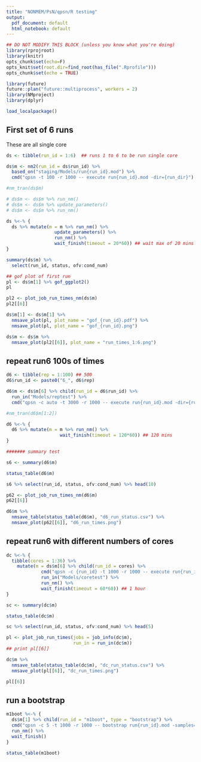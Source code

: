 ```yaml
---
title: "NONMEM/PsN/qpsn/R testing"
output:
  pdf_document: default
  html_notebook: default
---
```


```r
## DO NOT MODIFY THIS BLOCK (unless you know what you're doing)
library(rprojroot)
library(knitr)
opts_chunk$set(echo=F)
opts_knit$set(root.dir=find_root(has_file(".Rprofile")))
opts_chunk$set(echo = TRUE)
```

```r
library(future)
future::plan("future::multiprocess", workers = 2)
library(NMproject)
library(dplyr)

load_localpackage()

```


## First set of 6 runs

These are all single core

```r
ds <- tibble(run_id = 1:6)  ## runs 1 to 6 to be run single core

ds$m <- nm2(run_id = ds$run_id) %>%
  based_on("staging/Models/run{run_id}.mod") %>%
  cmd("qpsn -t 100 -r 1000 -- execute run{run_id}.mod -dir={run_dir}")

#nm_tran(ds$m)

# ds$m <- ds$m %>% run_nm()
# ds$m <- ds$m %>% update_parameters()
# ds$m <- ds$m %>% run_nm()

ds %<-% {
  ds %>% mutate(m = m %>% run_nm() %>%
                  update_parameters() %>%
                  run_nm() %>%
                  wait_finish(timeout = 20*60)) ## wait max of 20 mins
}

summary(ds$m) %>% 
  select(run_id, status, ofv:cond_num)

## gof plot of first run
pl <- ds$m[1] %>% gof_ggplot2()
pl

pl2 <- plot_job_run_times_nm(ds$m)
pl2[[6]]

ds$m[1] <- ds$m[1] %>% 
  nmsave_plot(pl, plot_name = "gof_{run_id}.pdf") %>%
  nmsave_plot(pl, plot_name = "gof_{run_id}.png")

ds$m <- ds$m %>% 
  nmsave_plot(pl2[[6]], plot_name = "run_times_1:6.png")

```

## repeat run6 100s of times

```r

d6 <- tibble(rep = 1:100) ## 500
d6$run_id <- paste0("6_", d6$rep)

d6$m <- ds$m[6] %>% child(run_id = d6$run_id) %>%
  run_in("Models/reptest") %>%
  cmd("qpsn -c auto -t 3000 -r 1000 -- execute run{run_id}.mod -dir={run_dir}")

#nm_tran(d6$m[1:2])

d6 %<-% {
  d6 %>% mutate(m = m %>% run_nm() %>%
                    wait_finish(timeout = 120*60)) ## 120 mins
}

####### summary test

s6 <- summary(d6$m) 

status_table(d6$m)

s6 %>% select(run_id, status, ofv:cond_num) %>% head(10)

p62 <- plot_job_run_times_nm(d6$m)
p62[[6]]

d6$m %>%
  nmsave_table(status_table(d6$m), "d6_run_status.csv") %>%
  nmsave_plot(p62[[6]], "d6_run_times.png")

```

## repeat run6 with different numbers of cores

```r

dc %<-% {
  tibble(cores = 1:36) %>%
    mutate(m = ds$m[6] %>% child(run_id = cores) %>%
             cmd("qpsn -c {run_id} -t 1000 -r 1000 -- execute run{run_id}.mod -dir={run_dir}") %>%
             run_in("Models/coretest") %>%
             run_nm() %>%
             wait_finish(timeout = 60*60)) ## 1 hour
}

sc <- summary(dc$m) 

status_table(dc$m)

sc %>% select(run_id, status, ofv:cond_num) %>% head(5)

pl <- plot_job_run_times(jobs = job_info(dc$m),
                         run_in = run_in(dc$m))
## print pl[[6]]

dc$m %>%
  nmsave_table(status_table(dc$m), "dc_run_status.csv") %>%
  nmsave_plot(pl[[6]], "dc_run_times.png")

pl[[6]]

```

## run a bootstrap

```r
m1boot %<-% {
  ds$m[1] %>% child(run_id = "m1boot", type = "bootstrap") %>%
  cmd("qpsn -c 5 -t 1000 -r 1000 -- bootstrap run{run_id}.mod -samples=100 -threads=20 -dir={run_dir}") %>%
  run_nm() %>%
  wait_finish()
}

status_table(m1boot)

```



